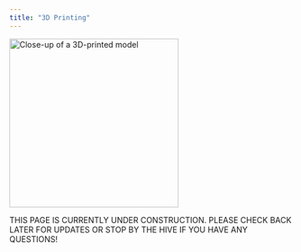 ```yaml
---
title: "3D Printing"
---
```




<Image class="border-2 border-slate-200 rounded-lg" src={printing} alt="Close-up of a 3D-printed model" width="300" />

THIS PAGE IS CURRENTLY UNDER CONSTRUCTION. PLEASE CHECK BACK LATER FOR UPDATES OR STOP BY THE HIVE IF YOU HAVE ANY QUESTIONS!
